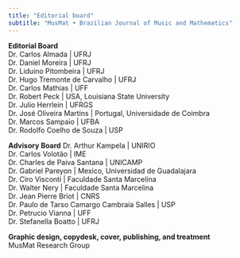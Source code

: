 ```yaml
---
title: "Editorial board"
subtitle: "MusMat • Brazilian Journal of Music and Mathematics"
---
```


**Editorial Board** <br>
Dr. Carlos Almada | UFRJ <br>
Dr. Daniel Moreira | UFRJ <br>
Dr. Liduino Pitombeira | UFRJ <br>
Dr. Hugo Tremonte de Carvalho | UFRJ <br>
Dr. Carlos Mathias | UFF <br>
Dr. Robert Peck | USA, Louisiana State University <br>
Dr. Julio Herrlein | UFRGS <br>
Dr. José Oliveira Martins | Portugal, Universidade de Coimbra <br>
Dr. Marcos Sampaio | UFBA <br>
Dr. Rodolfo Coelho de Souza | USP <br>

**Advisory Board**
Dr. Arthur Kampela | UNIRIO <br>
Dr. Carlos Volotão | IME <br>
Dr. Charles de Paiva Santana | UNICAMP <br>
Dr. Gabriel Pareyon | Mexico, Universidad de Guadalajara <br>
Dr. Ciro Visconti | Faculdade Santa Marcelina <br>
Dr. Walter Nery | Faculdade Santa Marcelina <br>
Dr. Jean Pierre Briot | CNRS  <br>
Dr. Paulo de Tarso Camargo Cambraia Salles | USP  <br>
Dr. Petrucio Vianna | UFF <br>
Dr. Stefanella Boatto | UFRJ <br>

**Graphic design, copydesk, cover, publishing, and treatment** <br>
MusMat Research Group